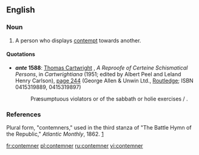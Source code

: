 ==English==

===Noun===
{{en-noun}}

# A person who displays [[contempt]] towards another.

====Quotations====
* '''''ante'' 1588''': [[w:Thomas Cartwright (Puritan)|Thomas Cartwright]] {{i|probably}}, ''A Reproofe of Certeine Schismatical Persons'', in ''Cartwrightiana'' (1951; edited by Albert Peel and Leland Henry Carlson), <span class="plainlinks">[http://books.google.co.uk/books?id=EQtxgeWigcYC&pg=PA244&dq=%22praesumptuous%22&ei=tLO9SuXeK4yEzAT3t_HDDw#v=onepage&q=%22praesumptuous%22&f=false page 244] (George Allen & Unwin Ltd., [http://www.routledge.com/shopping_cart/products/product_detail.asp?sku=&isbn=0415319897&parent_id=&pc= Routledge]</span>; ISBN 0415319889, 0415319897)
*: Præsumptuous violators or {{citedterm|contemners}} of the sabbath or holie exercises /<!-- [sic] -->.

===References===
Plural form, "contemners," used in the third stanza of "The Battle Hymn of the Republic," ''Atlantic Monthly'', 1862.
[http://www.cyberhymnal.org/htm/b/h/bhymnotr.htm]

[[fr:contemner]]
[[pl:contemner]]
[[ru:contemner]]
[[vi:contemner]]